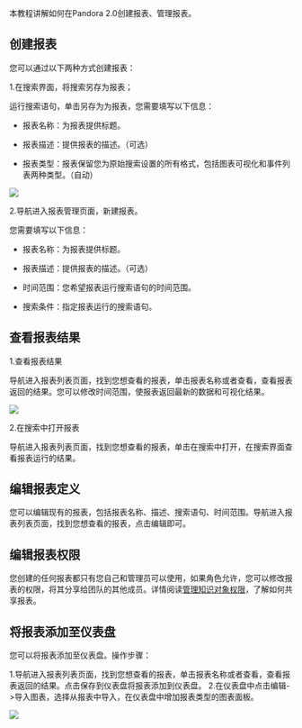 本教程讲解如何在Pandora 2.0创建报表、管理报表。

## 创建报表

您可以通过以下两种方式创建报表：

1.在搜索界面，将搜索另存为报表；

 运行搜索语句，单击另存为为报表，您需要填写以下信息：

* 报表名称：为报表提供标题。

* 报表描述：提供报表的描述。（可选）

* 报表类型：报表保留您为原始搜索设置的所有格式，包括图表可视化和事件列表两种类型。（自动）

![](http://pw7x36qrk.bkt.clouddn.com/create_report.png)

2.导航进入报表管理页面，新建报表。
  
  您需要填写以下信息：
	
  * 报表名称：为报表提供标题。

  * 报表描述：提供报表的描述。（可选）

  * 时间范围：您希望报表运行搜索语句的时间范围。

  * 搜索条件：指定报表运行的搜索语句。


## 查看报表结果

1.查看报表结果

导航进入报表列表页面，找到您想查看的报表，单击报表名称或者查看，查看报表返回的结果。您可以修改时间范围，使报表返回最新的数据和可视化结果。

![](http://pw7x36qrk.bkt.clouddn.com/view_report.png)

2.在搜索中打开报表

导航进入报表列表页面，找到您想查看的报表，单击在搜索中打开，在搜索界面查看报表运行的结果。

## 编辑报表定义

您可以编辑现有的报表，包括报表名称、描述、搜索语句、时间范围。导航进入报表列表页面，找到您想查看的报表，点击编辑即可。

## 编辑报表权限

您创建的任何报表都只有您自己和管理员可以使用，如果角色允许，您可以修改报表的权限，将其分享给团队的其他成员。详情阅读[管理知识对象权限](/express/manual/6792/access_to_knowledge_object)，了解如何共享报表。

## 将报表添加至仪表盘

您可以将报表添加至仪表盘。操作步骤：

1.导航进入报表列表页面，找到您想查看的报表，单击报表名称或者查看，查看报表返回的结果。点击保存到仪表盘将报表添加到仪表盘。
2.在仪表盘中点击编辑->导入图表，选择从报表中导入，在仪表盘中增加报表类型的图表面板。

![](http://pw7x36qrk.bkt.clouddn.com/report_import.png)



